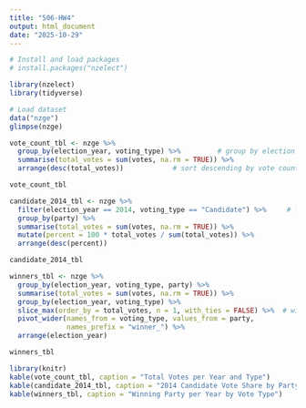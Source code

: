 ```yaml
---
title: "506-HW4"
output: html_document
date: "2025-10-29"
---
```


```r

# Install and load packages
# install.packages("nzelect")

library(nzelect)
library(tidyverse)

# Load dataset
data("nzge")
glimpse(nzge)

vote_count_tbl <- nzge %>%
  group_by(election_year, voting_type) %>%         # group by election year and vote type
  summarise(total_votes = sum(votes, na.rm = TRUE)) %>% 
  arrange(desc(total_votes))            # sort descending by vote count

vote_count_tbl

candidate_2014_tbl <- nzge %>%
  filter(election_year == 2014, voting_type == "Candidate") %>%     # focus on 2014 Candidate votes
  group_by(party) %>%
  summarise(total_votes = sum(votes, na.rm = TRUE)) %>%
  mutate(percent = 100 * total_votes / sum(total_votes)) %>%
  arrange(desc(percent))

candidate_2014_tbl

winners_tbl <- nzge %>%
  group_by(election_year, voting_type, party) %>%
  summarise(total_votes = sum(votes, na.rm = TRUE)) %>%
  group_by(election_year, voting_type) %>%
  slice_max(order_by = total_votes, n = 1, with_ties = FALSE) %>%  # winner per type per year
  pivot_wider(names_from = voting_type, values_from = party,
              names_prefix = "winner_") %>% 
  arrange(election_year)

winners_tbl

library(knitr)
kable(vote_count_tbl, caption = "Total Votes per Year and Type")
kable(candidate_2014_tbl, caption = "2014 Candidate Vote Share by Party")
kable(winners_tbl, caption = "Winning Party per Year by Vote Type")






```